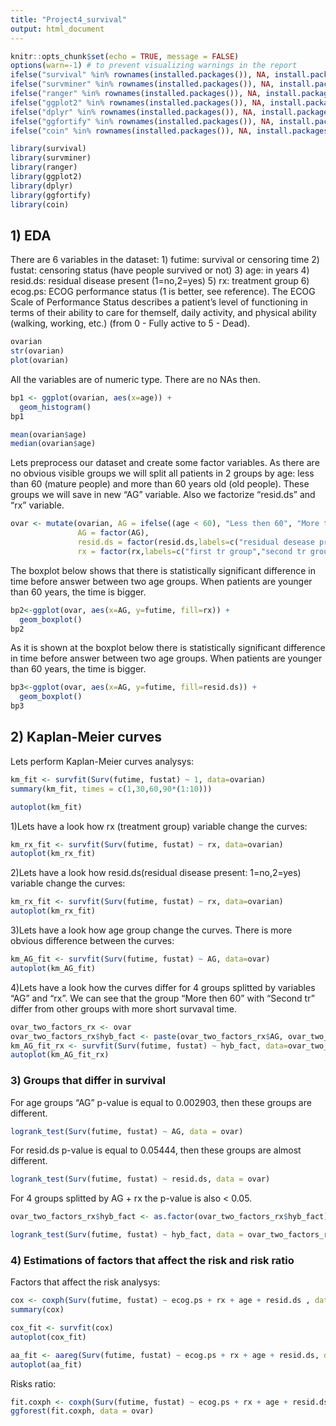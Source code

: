 ```yaml
---
title: "Project4_survival"
output: html_document
---
```


```r
knitr::opts_chunk$set(echo = TRUE, message = FALSE)
options(warn=-1) # to prevent visualizing warnings in the report
ifelse("survival" %in% rownames(installed.packages()), NA, install.packages("survival"))
ifelse("survminer" %in% rownames(installed.packages()), NA, install.packages("survminer"))
ifelse("ranger" %in% rownames(installed.packages()), NA, install.packages("ranger"))
ifelse("ggplot2" %in% rownames(installed.packages()), NA, install.packages("ggplot2"))
ifelse("dplyr" %in% rownames(installed.packages()), NA, install.packages("dplyr"))
ifelse("ggfortify" %in% rownames(installed.packages()), NA, install.packages("ggfortify"))
ifelse("coin" %in% rownames(installed.packages()), NA, install.packages("coin"))
```

```r
library(survival)
library(survminer)
library(ranger)
library(ggplot2)
library(dplyr)
library(ggfortify)
library(coin)
```

## 1) EDA
There are 6 variables in the dataset:
1) futime:	survival or censoring time
2) fustat:	censoring status (have people survived or not)
3) age:	in years
4) resid.ds:	residual disease present (1=no,2=yes)
5) rx:	treatment group
6) ecog.ps:	ECOG performance status (1 is better, see reference). The ECOG Scale of Performance Status describes a patient’s level of functioning in terms of their ability to care for themself, daily activity, and physical ability (walking, working, etc.) (from 0	- Fully active to 5 - Dead).

```r
ovarian
str(ovarian)
plot(ovarian)
```

All the variables are of numeric type. There are no NAs then.

```r
bp1 <- ggplot(ovarian, aes(x=age)) +
  geom_histogram()
bp1

mean(ovarian$age)
median(ovarian$age)
```

Lets preprocess our dataset and create some factor variables.
As there are no obvious visible groups we will split all patients in 2 groups by age: 
less than 60 (mature people) and more than 60 years old (old people). These groups we will save in new "AG" variable. Also we factorize "resid.ds" and "rx" variable.

```r
ovar <- mutate(ovarian, AG = ifelse((age < 60), "Less then 60", "More then60"),
               AG = factor(AG),
               resid.ds = factor(resid.ds,labels=c("residual desease present","residual desease not present")),
               rx = factor(rx,labels=c("first tr group","second tr group")))
```

The boxplot below shows that there is statistically significant difference in time before answer between two age groups. When patients are younger than 60 years, the time is bigger.

```r
bp2<-ggplot(ovar, aes(x=AG, y=futime, fill=rx)) +
  geom_boxplot()
bp2
```

As it is shown at the boxplot below there is statistically significant difference in time before answer between two age groups. When patients are younger than 60 years, the time is bigger.

```r
bp3<-ggplot(ovar, aes(x=AG, y=futime, fill=resid.ds)) +
  geom_boxplot()
bp3
```


## 2) Kaplan-Meier curves

Lets perform Kaplan-Meier curves analysys:

```r
km_fit <- survfit(Surv(futime, fustat) ~ 1, data=ovarian)
summary(km_fit, times = c(1,30,60,90*(1:10)))

autoplot(km_fit)
```

1)Lets have a look how rx (treatment group) variable change the curves:

```r
km_rx_fit <- survfit(Surv(futime, fustat) ~ rx, data=ovarian)
autoplot(km_rx_fit)
```

2)Lets have a look how resid.ds(residual disease present: 1=no,2=yes) variable change the curves:

```r
km_rx_fit <- survfit(Surv(futime, fustat) ~ rx, data=ovarian)
autoplot(km_rx_fit)
```

3)Lets have a look how age group change the curves. There is more obvious difference between the curves:

```r
km_AG_fit <- survfit(Surv(futime, fustat) ~ AG, data=ovar)
autoplot(km_AG_fit)
```


4)Lets have a look how the curves differ for 4 groups splitted by variables "AG" and "rx". We can see that the group "More then 60" with "Second tr" differ from other groups with more short survaval time.

```r
ovar_two_factors_rx <- ovar
ovar_two_factors_rx$hyb_fact <- paste(ovar_two_factors_rx$AG, ovar_two_factors_rx$rx)
km_AG_fit_rx <- survfit(Surv(futime, fustat) ~ hyb_fact, data=ovar_two_factors_rx)
autoplot(km_AG_fit_rx)
```

### 3) Groups that differ in survival

For age groups "AG" p-value is equal to 0.002903, then these groups are different.
```r
logrank_test(Surv(futime, fustat) ~ AG, data = ovar)
```

For resid.ds p-value is equal to 0.05444, then these groups are almost different.
```r
logrank_test(Surv(futime, fustat) ~ resid.ds, data = ovar)
```

For 4 groups splitted by AG + rx the p-value is also < 0.05.
```r
ovar_two_factors_rx$hyb_fact <- as.factor(ovar_two_factors_rx$hyb_fact)

logrank_test(Surv(futime, fustat) ~ hyb_fact, data = ovar_two_factors_rx)
```

### 4) Estimations of factors that affect the risk and risk ratio

Factors that affect the risk analysys:

```r
cox <- coxph(Surv(futime, fustat) ~ ecog.ps + rx + age + resid.ds , data = ovar)
summary(cox)

cox_fit <- survfit(cox)
autoplot(cox_fit)

aa_fit <- aareg(Surv(futime, fustat) ~ ecog.ps + rx + age + resid.ds, data = ovar)
autoplot(aa_fit)
```

Risks ratio:

```r
fit.coxph <- coxph(Surv(futime, fustat) ~ ecog.ps + rx + age + resid.ds, data = ovar)
ggforest(fit.coxph, data = ovar)
```

